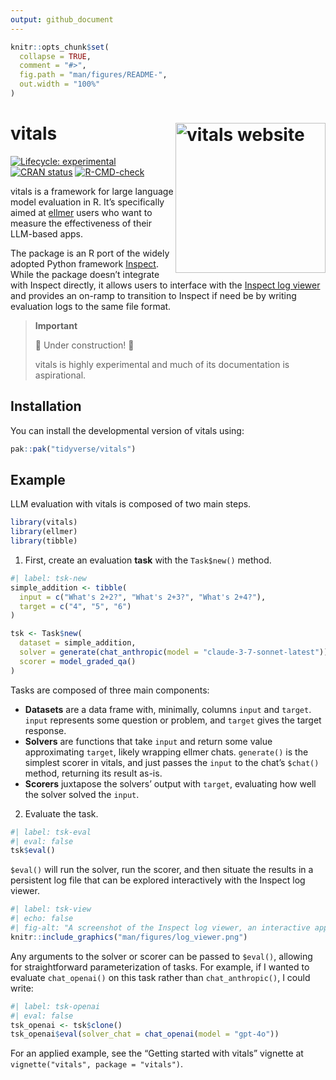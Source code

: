 ```yaml
---
output: github_document
---
```


<!-- README.md is generated from README.Rmd. Please edit that file -->

```r
knitr::opts_chunk$set(
  collapse = TRUE,
  comment = "#>",
  fig.path = "man/figures/README-",
  out.width = "100%"
)
```

# vitals <a href="https://vitals.tidyverse.org"><img src="man/figures/logo.png" align="right" height="240" alt="vitals website" /></a>

<!-- badges: start -->
[![Lifecycle: experimental](https://img.shields.io/badge/lifecycle-experimental-orange.svg)](https://lifecycle.r-lib.org/articles/stages.html#experimental)
[![CRAN status](https://www.r-pkg.org/badges/version/vitals)](https://CRAN.R-project.org/package=vitals)
[![R-CMD-check](https://github.com/tidyverse/vitals/actions/workflows/R-CMD-check.yaml/badge.svg)](https://github.com/tidyverse/vitals/actions/workflows/R-CMD-check.yaml)
<!-- badges: end -->

vitals is a framework for large language model evaluation in R. It's specifically aimed at [ellmer](https://ellmer.tidyverse.org/) users who want to measure the effectiveness of their LLM-based apps.

The package is an R port of the widely adopted Python framework [Inspect](https://inspect.ai-safety-institute.org.uk/). While the package doesn't integrate with Inspect directly, it allows users to interface with the [Inspect log viewer](https://inspect.ai-safety-institute.org.uk/log-viewer.html) and provides an on-ramp to transition to Inspect if need be by writing evaluation logs to the same file format.

> **Important**
> 
> 🚧 Under construction! 🚧
>
> vitals is highly experimental and much of its documentation is aspirational.

## Installation

You can install the developmental version of vitals using:

```r
pak::pak("tidyverse/vitals")
```

## Example

LLM evaluation with vitals is composed of two main steps.

```r
library(vitals)
library(ellmer)
library(tibble)
```

1) First, create an evaluation **task** with the `Task$new()` method.

```r
#| label: tsk-new
simple_addition <- tibble(
  input = c("What's 2+2?", "What's 2+3?", "What's 2+4?"),
  target = c("4", "5", "6")
)

tsk <- Task$new(
  dataset = simple_addition, 
  solver = generate(chat_anthropic(model = "claude-3-7-sonnet-latest")), 
  scorer = model_graded_qa()
)
```

Tasks are composed of three main components:

* **Datasets** are a data frame with, minimally, columns `input` and `target`. `input` represents some question or problem, and `target` gives the target response.
* **Solvers** are functions that take `input` and return some value approximating `target`, likely wrapping ellmer chats. `generate()` is the simplest scorer in vitals, and just passes the `input` to the chat's `$chat()` method, returning its result as-is.
* **Scorers** juxtapose the solvers' output with `target`, evaluating how well the solver solved the `input`.

2) Evaluate the task.

```r
#| label: tsk-eval
#| eval: false
tsk$eval()
```

`$eval()` will run the solver, run the scorer, and then situate the results in a persistent log file that can be explored interactively with the Inspect log viewer.

```r
#| label: tsk-view
#| echo: false
#| fig-alt: "A screenshot of the Inspect log viewer, an interactive app displaying information on the 3 samples evaluated in this eval."
knitr::include_graphics("man/figures/log_viewer.png")
```

Any arguments to the solver or scorer can be passed to `$eval()`, allowing for straightforward parameterization of tasks. For example, if I wanted to evaluate `chat_openai()` on this task rather than `chat_anthropic()`, I could write:

```r
#| label: tsk-openai
#| eval: false
tsk_openai <- tsk$clone()
tsk_openai$eval(solver_chat = chat_openai(model = "gpt-4o"))
```

For an applied example, see the "Getting started with vitals" vignette at `vignette("vitals", package = "vitals")`.
